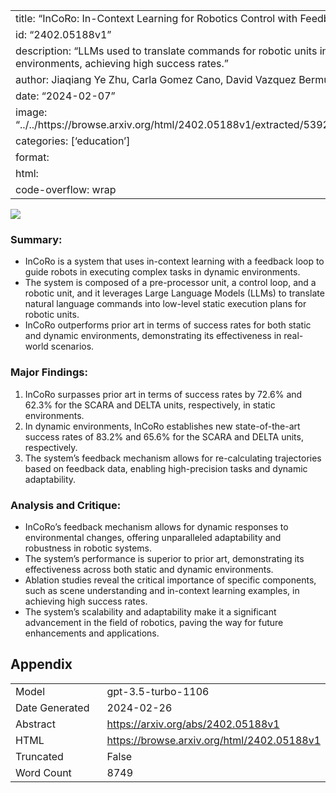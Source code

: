 
---
title: "InCoRo: In-Context Learning for Robotics Control with Feedback Loops"
id: "2402.05188v1"
description: "LLMs used to translate commands for robotic units in dynamic environments, achieving high success rates."
author: Jiaqiang Ye Zhu, Carla Gomez Cano, David Vazquez Bermudez, Michal Drozdzal
date: "2024-02-07"
image: "../../https://browse.arxiv.org/html/2402.05188v1/extracted/5392454/img/pre_pros.png"
categories: ['education']
format:
  html:
    code-overflow: wrap
---

![](../../https://browse.arxiv.org/html/2402.05188v1/extracted/5392454/img/pre_pros.png)

### **Summary:**
- InCoRo is a system that uses in-context learning with a feedback loop to guide robots in executing complex tasks in dynamic environments.
- The system is composed of a pre-processor unit, a control loop, and a robotic unit, and it leverages Large Language Models (LLMs) to translate natural language commands into low-level static execution plans for robotic units.
- InCoRo outperforms prior art in terms of success rates for both static and dynamic environments, demonstrating its effectiveness in real-world scenarios.

### **Major Findings:**
1. InCoRo surpasses prior art in terms of success rates by 72.6% and 62.3% for the SCARA and DELTA units, respectively, in static environments.
2. In dynamic environments, InCoRo establishes new state-of-the-art success rates of 83.2% and 65.6% for the SCARA and DELTA units, respectively.
3. The system's feedback mechanism allows for re-calculating trajectories based on feedback data, enabling high-precision tasks and dynamic adaptability.

### **Analysis and Critique:**
- InCoRo's feedback mechanism allows for dynamic responses to environmental changes, offering unparalleled adaptability and robustness in robotic systems.
- The system's performance is superior to prior art, demonstrating its effectiveness across both static and dynamic environments.
- Ablation studies reveal the critical importance of specific components, such as scene understanding and in-context learning examples, in achieving high success rates.
- The system's scalability and adaptability make it a significant advancement in the field of robotics, paving the way for future enhancements and applications.

## Appendix

|          |          |
|----------|----------|
| Model     | gpt-3.5-turbo-1106       |
| Date Generated     | 2024-02-26       |
| Abstract | [https://arxiv.org/abs/2402.05188v1](https://arxiv.org/abs/2402.05188v1)        |
| HTML     | [https://browse.arxiv.org/html/2402.05188v1](https://browse.arxiv.org/html/2402.05188v1)       |
| Truncated       | False       |
| Word Count       | 8749       |